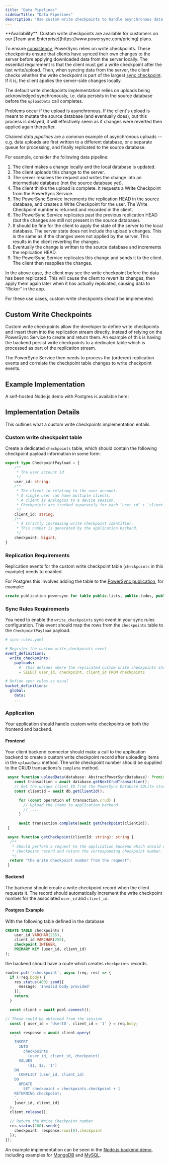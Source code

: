```yaml
---
title: "Data Pipelines"
sidebarTitle: "Data Pipelines"
description: "Use custom write checkpoints to handle asynchronous data uploads, as in chained data pipelines."
---
```


<Info>
**Availability**:
Custom write checkpoints are available for customers on our [Team and Enterprise](https://www.powersync.com/pricing) plans.
</Info>

To ensure [consistency](/architecture/consistency), PowerSync relies on write checkpoints. These checkpoints ensure that clients have synced their own changes to the server before applying downloaded data from the server locally. The essential requirement is that the client must get a write checkpoint after the last write/upload. Then, when syncing data from the server, the client checks whether the write checkpoint is part of the largest [sync checkpoint](https://github.com/powersync-ja/powersync-service/blob/main/docs/sync-protocol.md). If it is, the client applies the server-side changes locally.

The default write checkpoints implementation relies on uploads being acknowledged synchronously, i.e. data persists in the source database before the `uploadData` call completes.

Problems occur if the upload is asynchronous. If the client's upload is meant to mutate the source database (and eventually does), but this process is delayed, it will effectively seem as if changes were reverted then applied again thereafter.

Chained *data pipelines* are a common example of asynchronous uploads -- e.g. data uploads are first written to a different database, or a separate queue for processing, and finally replicated to the source database. 

For example, consider the following data pipeline:

1. The client makes a change locally and the local database is updated.
2. The client uploads this change to the server. 
3. The server resolves the request and writes the change into an intermediate database (not the source database yet).
4. The client thinks the upload is complete. It requests a Write Checkpoint from the PowerSync Service.
5. The PowerSync Service increments the replication HEAD in the source database, and creates a Write Checkpoint for the user. The Write Checkpoint number is returned and recorded in the client.
6. The PowerSync Service replicates past the previous replication HEAD (but the changes are still not present in the source database).
7. It should be fine for the client to apply the state of the server to the local database. The server state does not include the upload's changes. This is the same as if the changes were not applied by the server. This results in the client reverting the changes.
8. Eventually the change is written to the source database and increments the replication HEAD.
9. The PowerSync Service replicates this change and sends it to the client. The client then reapplies the changes.

In the above case, the client may see the write checkpoint before the data has been replicated. This will cause the client to revert its changes, then apply them again later when it has actually replicated, causing data to “flicker” in the app.

For these use cases, custom write checkpoints should be implemented.

## Custom Write Checkpoints

Custom write checkpoints allow the developer to define write checkpoints and insert them into the replication stream directly, instead of relying on the PowerSync Service to create and return them. An example of this is having the backend persist write checkpoints to a dedicated table which is processed as part of the replication stream.

The PowerSync Service then needs to process the (ordered) replication events and correlate the checkpoint table changes to write checkpoint events.

## Example Implementation

A self-hosted Node.js demo with Postgres is available here:

<Card title="Custom Write Checkpoints (NodeJS + Postgres)" icon="github" href="https://github.com/powersync-ja/self-host-demo/tree/main/demos/nodejs-custom-checkpoints/README.md" horizontal>
</Card>

## Implementation Details

This outlines what a custom write checkpoints implementation entails.

### Custom write checkpoint table

Create a dedicated `checkpoints` table, which should contain the following checkpoint payload information in some form:

```TypeScript
export type CheckpointPayload = {
    /**
     * The user account id
     */
    user_id: string;
    /**
     * The client id relating to the user account.
     * A single user can have multiple clients.
     * A client is analogous to a device session.
     * Checkpoints are tracked separately for each `user_id` + `client_id`.
     */
    client_id: string;
    /**
     * A strictly increasing write checkpoint identifier.
     * This number is generated by the application backend.
     */
    checkpoint: bigint;
}
```

### Replication Requirements

Replication events for the custom write checkpoint table (`checkpoints` in this example) needs to enabled.

For Postgres this involves adding the table to the [PowerSync publication](/usage/installation/database-setup), for example:

```SQL
create publication powersync for table public.lists, public.todos, public.checkpoints;
```

### Sync Rules Requirements

You need to enable the `write_checkpoints` sync event in your sync rules configuration. This event should map the rows from the `checkpoints` table to the `CheckpointPayload` payload.

```YAML
# sync-rules.yaml

# Register the custom write_checkpoints event
event_definitions:
  write_checkpoints:
    payloads:
      #  This defines where the replicated custom write checkpoints should be extracted from
      - SELECT user_id, checkpoint, client_id FROM checkpoints

# Define sync rules as usual
bucket_definitions:
  global:
    data:
    ...
```

### Application

Your application should handle custom write checkpoints on both the frontend and backend.

#### Frontend

Your client backend connector should make a call to the application backend to create a custom write checkpoint record after uploading items in the `uploadData` method. The write checkpoint number should be supplied to the CRUD transactions's `complete` method.

```TypeScript
 async function uploadData(database: AbstractPowerSyncDatabase): Promise<void> {
    const transaction = await database.getNextCrudTransaction();
    // Get the unique client ID from the PowerSync Database SQLite storage
    const clientId = await db.getClientId();

      for (const operation of transaction.crud) {
        // Upload the items to application backend
        // ....
      }

      await transaction.complete(await getCheckpoint(clientId));
 }

 async function getCheckpoint(clientId: string): string {
  /**
   * Should perform a request to the application backend which should create the write
   * checkpoint record and return the corresponding checkpoint number.
   */
  return "the Write Checkpoint number from the request";
 }
```

#### Backend

The backend should create a write checkpoint record when the client requests it. The record should automatically increment the write checkpoint number for the associated `user_id` and `client_id`.

#### Postgres Example

With the following table defined in the database

```SQL
CREATE TABLE checkpoints (
    user_id VARCHAR(255),
    client_id VARCHAR(255),
    checkpoint INTEGER,
    PRIMARY KEY (user_id, client_id)
);
```

the backend should have a route which creates `checkpoints` records.

```TypeScript
router.put('/checkpoint', async (req, res) => {
  if (!req.body) {
    res.status(400).send({
      message: 'Invalid body provided'
    });
    return;
  }

  const client = await pool.connect();

// These could be obtained from the session
  const { user_id = 'UserID', client_id = '1' } = req.body;

  const response = await client.query(
    `
    INSERT
      INTO
        checkpoints
          (user_id, client_id, checkpoint)
      VALUES
          ($1, $2, '1')
    ON
      CONFLICT (user_id, client_id)
    DO
      UPDATE
        SET checkpoint = checkpoints.checkpoint + 1
    RETURNING checkpoint;
    `,
    [user_id, client_id]
  );
  client.release();

  // Return the Write Checkpoint number
  res.status(200).send({
    checkpoint: response.rows[0].checkpoint
  });
});

```

An example implementation can be seen in the [Node.js backend demo](https://github.com/powersync-ja/powersync-nodejs-backend-todolist-demo/blob/main/src/api/data.js), including examples for [MongoDB](https://github.com/powersync-ja/powersync-nodejs-backend-todolist-demo/blob/main/src/persistance/mongo/mongo-persistance.js) and [MySQL](https://github.com/powersync-ja/powersync-nodejs-backend-todolist-demo/blob/main/src/persistance/mysql/mysql-persistance.js).